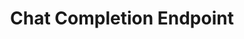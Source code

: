 ---
title: Chat Completion Endpoint
description: Follows the exact schema as OpenAI's chat completion API. llmOS is still in alpha so every user has 500M tokens per month and can do 100 request per minute.
openapi: post /v1/chat/completions
---